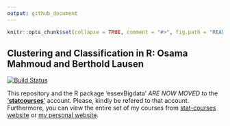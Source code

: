 ```yaml
---
output: github_document
---
```

<!-- README.md is generated from README.Rmd. Please edit that file -->

```r
knitr::opts_chunk$set(collapse = TRUE, comment = "#>", fig.path = "README-")
```

## Clustering and Classification in R: Osama Mahmoud and Berthold Lausen
[![Build Status](https://travis-ci.org/Osmahmoud/essexBigdata.svg?branch=master)](https://travis-ci.org/Osmahmoud/essexBigdata)

This repository and the R package 'essexBigdata' *ARE NOW MOVED* to the ['**statcourses**'](https://github.com/statcourses) account. Please, kindly be refered to that account. Furthermore, you can view the entire set of my courses from [stat-courses website](https://statcourses.github.io/) or [my personal website](http://osmahmoud.com/R-courses/).